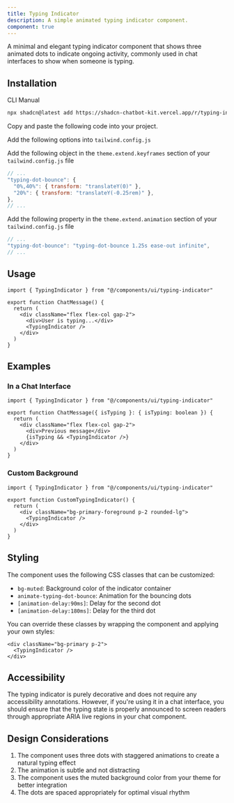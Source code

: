 ```yaml
---
title: Typing Indicator
description: A simple animated typing indicator component.
component: true
---
```


<ComponentPreview
  name="typing-indicator-demo"
  title="TypingIndicator"
  description="An animated typing indicator with bouncing dots."
/>

A minimal and elegant typing indicator component that shows three animated dots to indicate ongoing activity, commonly used in chat interfaces to show when someone is typing.

## Installation

<Tabs defaultValue="cli">

<TabsList>
  <TabsTrigger value="cli">CLI</TabsTrigger>
  <TabsTrigger value="manual">Manual</TabsTrigger>
</TabsList>

<TabsContent value="cli">

```bash
npx shadcn@latest add https://shadcn-chatbot-kit.vercel.app/r/typing-indicator.json
```

</TabsContent>

<TabsContent value="manual">

<Steps>

<Step>Copy and paste the following code into your project.</Step>

<ComponentSource name="typing-indicator" />

<Step>Add the following options into `tailwind.config.js`</Step>

Add the following object in the `theme.extend.keyframes` section of your `tailwind.config.js` file

```javascript title="tailwind.config.js"
// ...
"typing-dot-bounce": {
  "0%,40%": { transform: "translateY(0)" },
  "20%": { transform: "translateY(-0.25rem)" },
},
// ...
```

Add the following property in the `theme.extend.animation` section of your `tailwind.config.js` file

```javascript title="tailwind.config.js"
// ...
"typing-dot-bounce": "typing-dot-bounce 1.25s ease-out infinite",
// ...
```

</Steps>

</TabsContent>

</Tabs>

## Usage

```tsx
import { TypingIndicator } from "@/components/ui/typing-indicator"

export function ChatMessage() {
  return (
    <div className="flex flex-col gap-2">
      <div>User is typing...</div>
      <TypingIndicator />
    </div>
  )
}
```

## Examples

### In a Chat Interface

```tsx
import { TypingIndicator } from "@/components/ui/typing-indicator"

export function ChatMessage({ isTyping }: { isTyping: boolean }) {
  return (
    <div className="flex flex-col gap-2">
      <div>Previous message</div>
      {isTyping && <TypingIndicator />}
    </div>
  )
}
```

### Custom Background

```tsx
import { TypingIndicator } from "@/components/ui/typing-indicator"

export function CustomTypingIndicator() {
  return (
    <div className="bg-primary-foreground p-2 rounded-lg">
      <TypingIndicator />
    </div>
  )
}
```

## Styling

The component uses the following CSS classes that can be customized:

- `bg-muted`: Background color of the indicator container
- `animate-typing-dot-bounce`: Animation for the bouncing dots
- `[animation-delay:90ms]`: Delay for the second dot
- `[animation-delay:180ms]`: Delay for the third dot

You can override these classes by wrapping the component and applying your own styles:

```tsx
<div className="bg-primary p-2">
  <TypingIndicator />
</div>
```

## Accessibility

The typing indicator is purely decorative and does not require any accessibility annotations. However, if you're using it in a chat interface, you should ensure that the typing state is properly announced to screen readers through appropriate ARIA live regions in your chat component.

## Design Considerations

1. The component uses three dots with staggered animations to create a natural typing effect
2. The animation is subtle and not distracting
3. The component uses the muted background color from your theme for better integration
4. The dots are spaced appropriately for optimal visual rhythm
